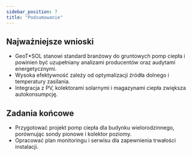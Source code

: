 ```yaml
---
sidebar_position: 7
title: "Podsumowanie"
---
```


## Najważniejsze wnioski

- GeoT*SOL stanowi standard branżowy do gruntowych pomp ciepła i powinien być
  uzupełniany analizami producentów oraz audytami energetycznymi.
- Wysoka efektywność zależy od optymalizacji źródła dolnego i temperatury zasilania.
- Integracja z PV, kolektorami solarnymi i magazynami ciepła zwiększa autokonsumpcję.

## Zadania końcowe

- Przygotować projekt pomp ciepła dla budynku wielorodzinnego, porównując sondy pionowe i kolektor poziomy.
- Opracować plan monitoringu i serwisu dla zapewnienia trwałości instalacji.

